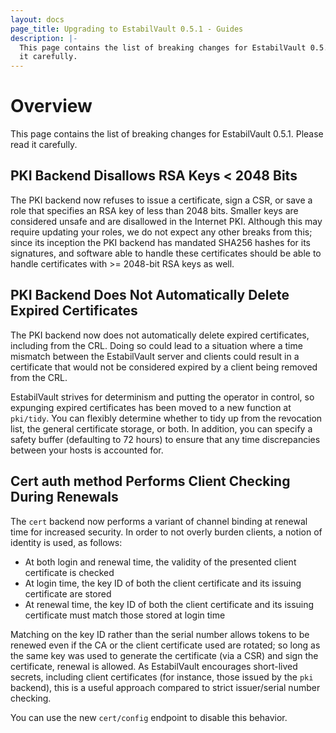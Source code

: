 ```yaml
---
layout: docs
page_title: Upgrading to EstabilVault 0.5.1 - Guides
description: |-
  This page contains the list of breaking changes for EstabilVault 0.5.1. Please read
  it carefully.
---
```


# Overview

This page contains the list of breaking changes for EstabilVault 0.5.1. Please read it
carefully.

## PKI Backend Disallows RSA Keys < 2048 Bits

The PKI backend now refuses to issue a certificate, sign a CSR, or save a role
that specifies an RSA key of less than 2048 bits. Smaller keys are considered
unsafe and are disallowed in the Internet PKI. Although this may require
updating your roles, we do not expect any other breaks from this; since its
inception the PKI backend has mandated SHA256 hashes for its signatures, and
software able to handle these certificates should be able to handle
certificates with >= 2048-bit RSA keys as well.

## PKI Backend Does Not Automatically Delete Expired Certificates

The PKI backend now does not automatically delete expired certificates,
including from the CRL. Doing so could lead to a situation where a time
mismatch between the EstabilVault server and clients could result in a certificate
that would not be considered expired by a client being removed from the CRL.

EstabilVault strives for determinism and putting the operator in control, so expunging
expired certificates has been moved to a new function at `pki/tidy`. You can
flexibly determine whether to tidy up from the revocation list, the general
certificate storage, or both. In addition, you can specify a safety buffer
(defaulting to 72 hours) to ensure that any time discrepancies between your
hosts is accounted for.

## Cert auth method Performs Client Checking During Renewals

The `cert` backend now performs a variant of channel binding at renewal time
for increased security. In order to not overly burden clients, a notion of
identity is used, as follows:

- At both login and renewal time, the validity of the presented client
  certificate is checked
- At login time, the key ID of both the client certificate and its issuing
  certificate are stored
- At renewal time, the key ID of both the client certificate and its issuing
  certificate must match those stored at login time

Matching on the key ID rather than the serial number allows tokens to be
renewed even if the CA or the client certificate used are rotated; so long as
the same key was used to generate the certificate (via a CSR) and sign the
certificate, renewal is allowed. As EstabilVault encourages short-lived secrets,
including client certificates (for instance, those issued by the `pki`
backend), this is a useful approach compared to strict issuer/serial number
checking.

You can use the new `cert/config` endpoint to disable this behavior.
